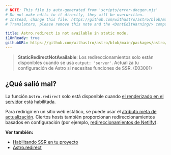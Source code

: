 ```yaml
---
# NOTE: This file is auto-generated from 'scripts/error-docgen.mjs'
# Do not make edits to it directly, they will be overwritten.
# Instead, change this file: https://github.com/withastro/astro/blob/main/packages/astro/src/core/errors/errors-data.ts
# Translators, please remove this note and the <DontEditWarning/> component.

title: Astro.redirect is not available in static mode.
i18nReady: true
githubURL: https://github.com/withastro/astro/blob/main/packages/astro/src/core/errors/errors-data.ts
---
```


> **StaticRedirectNotAvailable**: Los redireccionamientos solo están disponibles cuando se usa `output: 'server'`. Actualiza tu configuración de Astro si necesitas funciones de SSR. (E03001)

## ¿Qué salió mal?

La función `Astro.redirect` solo está disponible cuando [el renderizado en el servidor](/es/guides/server-side-rendering/) está habilitada.

Para redirigir en un sitio web estático, se puede usar el [atributo meta de actualización](https://developer.mozilla.org/en-US/docs/Web/HTML/Element/meta). Ciertos hosts también proporcionan redireccionamientos basados en configuración (por ejemplo, [redireccionamientos de Netlify](https://docs.netlify.com/routing/redirects/)).

**Ver también:**
-  [Habilitando SSR en tu proyecto](/es/guides/server-side-rendering/#habilitando-ssr-en-su-proyecto)
-  [Astro.redirect](/es/guides/server-side-rendering/#astroredirect)

